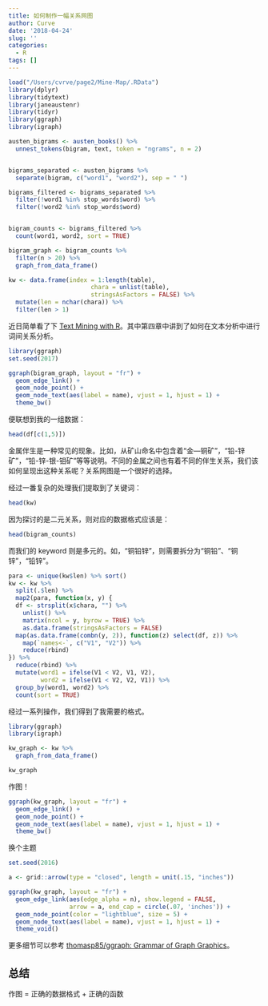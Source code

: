 ```yaml
---
title: 如何制作一幅关系网图
author: Curve
date: '2018-04-24'
slug: ''
categories:
  - R
tags: []
---
```


```r
load("/Users/cvrve/page2/Mine-Map/.RData")
library(dplyr)
library(tidytext)
library(janeaustenr)
library(tidyr)
library(ggraph)
library(igraph)

austen_bigrams <- austen_books() %>%
  unnest_tokens(bigram, text, token = "ngrams", n = 2)


bigrams_separated <- austen_bigrams %>%
  separate(bigram, c("word1", "word2"), sep = " ")

bigrams_filtered <- bigrams_separated %>%
  filter(!word1 %in% stop_words$word) %>%
  filter(!word2 %in% stop_words$word)


bigram_counts <- bigrams_filtered %>% 
  count(word1, word2, sort = TRUE)

bigram_graph <- bigram_counts %>%
  filter(n > 20) %>%
  graph_from_data_frame()

kw <- data.frame(index = 1:length(table),
                       chara = unlist(table),
                       stringsAsFactors = FALSE) %>% 
  mutate(len = nchar(chara)) %>% 
  filter(len > 1)
```

近日简单看了下 [Text Mining with R](https://www.tidytextmining.com/ngrams.html)。其中第四章中讲到了如何在文本分析中进行词间关系分析。

```r
library(ggraph)
set.seed(2017)

ggraph(bigram_graph, layout = "fr") +
  geom_edge_link() +
  geom_node_point() +
  geom_node_text(aes(label = name), vjust = 1, hjust = 1) +
  theme_bw()
```

便联想到我的一组数据：

```r
head(df[c(1,5)])
```

金属伴生是一种常见的现象。比如，从矿山命名中包含着“金—铜矿”，“铅-锌矿”，“铅-锌-银-钼矿”等等说明。不同的金属之间也有着不同的伴生关系，我们该如何呈现出这种关系呢？关系网图是一个很好的选择。

经过一番复杂的处理我们提取到了关键词：

```r
head(kw)
```

因为探讨的是二元关系，则对应的数据格式应该是：

```r
head(bigram_counts)
```

而我们的 keyword 则是多元的。如，“铜铅锌”，则需要拆分为“铜铅”、“铜锌”，“铅锌”。 

```r
para <- unique(kw$len) %>% sort()
kw <- kw %>% 
  split(.$len) %>% 
  map2(para, function(x, y) {
  df <- strsplit(x$chara, "") %>% 
    unlist() %>% 
    matrix(ncol = y, byrow = TRUE) %>% 
    as.data.frame(stringsAsFactors = FALSE) 
  map(as.data.frame(combn(y, 2)), function(z) select(df, z)) %>% 
    map(`names<-`, c("V1", "V2")) %>% 
    reduce(rbind)
}) %>% 
  reduce(rbind) %>% 
  mutate(word1 = ifelse(V1 < V2, V1, V2),
         word2 = ifelse(V1 < V2, V2, V1)) %>% 
  group_by(word1, word2) %>% 
  count(sort = TRUE)
```

经过一系列操作，我们得到了我需要的格式。

```r
library(ggraph)
library(igraph)

kw_graph <- kw %>% 
  graph_from_data_frame()

kw_graph
```

作图！

```r
ggraph(kw_graph, layout = "fr") +
  geom_edge_link() +
  geom_node_point() +
  geom_node_text(aes(label = name), vjust = 1, hjust = 1) +
  theme_bw()
```


换个主题

```r
set.seed(2016)

a <- grid::arrow(type = "closed", length = unit(.15, "inches"))

ggraph(kw_graph, layout = "fr") +
  geom_edge_link(aes(edge_alpha = n), show.legend = FALSE,
                 arrow = a, end_cap = circle(.07, 'inches')) +
  geom_node_point(color = "lightblue", size = 5) +
  geom_node_text(aes(label = name), vjust = 1, hjust = 1) +
  theme_void()
```

更多细节可以参考 [thomasp85/ggraph: Grammar of Graph Graphics](https://github.com/thomasp85/ggraph)。

## 总结

作图 = 正确的数据格式 + 正确的函数


